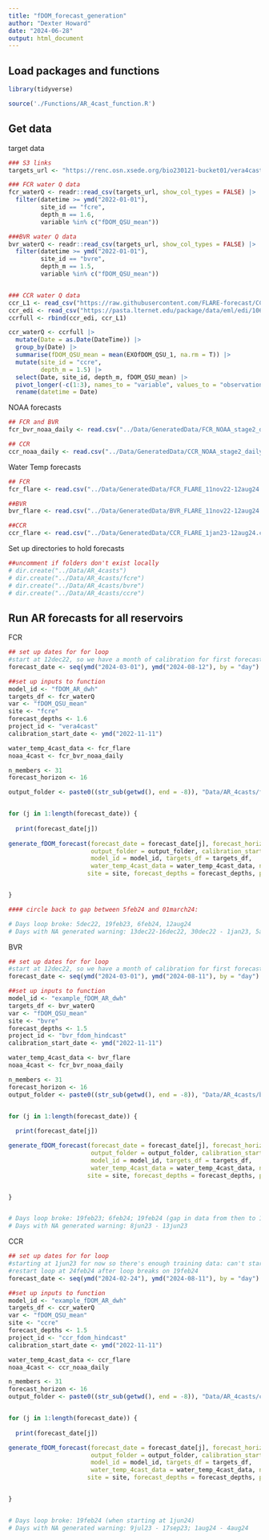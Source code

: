 ```yaml
---
title: "fDOM_forecast_generation"
author: "Dexter Howard"
date: "2024-06-28"
output: html_document
---
```



## Load packages and functions 

```r
library(tidyverse)

source('./Functions/AR_4cast_function.R')

```


## Get data 

target data 
```r
### S3 links 
targets_url <- "https://renc.osn.xsede.org/bio230121-bucket01/vera4cast/targets/project_id=vera4cast/duration=P1D/daily-insitu-targets.csv.gz"

### FCR water Q data
fcr_waterQ <- readr::read_csv(targets_url, show_col_types = FALSE) |>
  filter(datetime >= ymd("2022-01-01"),
         site_id == "fcre",
         depth_m == 1.6,
         variable %in% c("fDOM_QSU_mean"))

###BVR water Q data
bvr_waterQ <- readr::read_csv(targets_url, show_col_types = FALSE) |>
  filter(datetime >= ymd("2022-01-01"),
         site_id == "bvre",
         depth_m == 1.5,
         variable %in% c("fDOM_QSU_mean"))


### CCR water Q data
ccr_L1 <- read_csv("https://raw.githubusercontent.com/FLARE-forecast/CCRE-data/ccre-dam-data-qaqc/ccre-waterquality_L1.csv")
ccr_edi <- read_csv("https://pasta.lternet.edu/package/data/eml/edi/1069/2/ea78dd541e089687af1f4c4b550bc9ca" )
ccrfull <- rbind(ccr_edi, ccr_L1)

ccr_waterQ <- ccrfull |> 
  mutate(Date = as.Date(DateTime)) |> 
  group_by(Date) |> 
  summarise(fDOM_QSU_mean = mean(EXOfDOM_QSU_1, na.rm = T)) |> 
  mutate(site_id = "ccre",
         depth_m = 1.5) |> 
  select(Date, site_id, depth_m, fDOM_QSU_mean) |> 
  pivot_longer(-c(1:3), names_to = "variable", values_to = "observation") |> 
  rename(datetime = Date)


```


NOAA forecasts 
```r
## FCR and BVR 
fcr_bvr_noaa_daily <- read.csv("../Data/GeneratedData/FCR_NOAA_stage2_dailyaverage_27sep20-12aug24.csv")

## CCR
ccr_noaa_daily <- read.csv("../Data/GeneratedData/CCR_NOAA_stage2_dailyaverage_29sep20-12aug24.csv")

```


Water Temp forecasts 
```r
## FCR 
fcr_flare <- read.csv("../Data/GeneratedData/FCR_FLARE_11nov22-12aug24.csv")

##BVR 
bvr_flare <- read.csv("../Data/GeneratedData/BVR_FLARE_11nov22-12aug24.csv")

##CCR 
ccr_flare <- read.csv("../Data/GeneratedData/CCR_FLARE_1jan23-12aug24.csv")

```

Set up directories to hold forecasts

```r
##uncomment if folders don't exist locally
# dir.create("../Data/AR_4casts")
# dir.create("../Data/AR_4casts/fcre")
# dir.create("../Data/AR_4casts/bvre")
# dir.create("../Data/AR_4casts/ccre")

```


## Run AR forecasts for all reservoirs

FCR
```r
## set up dates for for loop
#start at 12dec22, so we have a month of calibration for first forecast and go to end of data set 
forecast_date <- seq(ymd("2024-03-01"), ymd("2024-08-12"), by = "day")

##set up inputs to function
model_id <- "fDOM_AR_dwh"
targets_df <- fcr_waterQ
var <- "fDOM_QSU_mean"
site <- "fcre"
forecast_depths <- 1.6
project_id <- "vera4cast"
calibration_start_date <- ymd("2022-11-11")

water_temp_4cast_data <- fcr_flare
noaa_4cast <- fcr_bvr_noaa_daily

n_members <- 31
forecast_horizon <- 16

output_folder <- paste0((str_sub(getwd(), end = -8)), "Data/AR_4casts/fcre/", model_id, "_", site, "_")


for (j in 1:length(forecast_date)) {
  
  print(forecast_date[j]) 
  
generate_fDOM_forecast(forecast_date = forecast_date[j], forecast_horizon = forecast_horizon, n_members = n_members,
                       output_folder = output_folder, calibration_start_date = calibration_start_date,
                       model_id = model_id, targets_df = targets_df,
                       water_temp_4cast_data = water_temp_4cast_data, noaa_4cast = noaa_4cast, var = var,
                      site = site, forecast_depths = forecast_depths, project_id = project_id)


}

#### circle back to gap between 5feb24 and 01march24: 

# Days loop broke: 5dec22, 19feb23, 6feb24, 12aug24
# Days with NA generated warning: 13dec22-16dec22, 30dec22 - 1jan23, 5aug23 - 8aug23, 2jul24 - 8jul24

```


BVR
```r
## set up dates for for loop
#start at 12dec22, so we have a month of calibration for first forecast and go to end of data set 
forecast_date <- seq(ymd("2024-03-01"), ymd("2024-08-11"), by = "day")

##set up inputs to function
model_id <- "example_fDOM_AR_dwh"
targets_df <- bvr_waterQ
var <- "fDOM_QSU_mean"
site <- "bvre"
forecast_depths <- 1.5
project_id <- "bvr_fdom_hindcast"
calibration_start_date <- ymd("2022-11-11")

water_temp_4cast_data <- bvr_flare
noaa_4cast <- fcr_bvr_noaa_daily

n_members <- 31
forecast_horizon <- 16
output_folder <- paste0((str_sub(getwd(), end = -8)), "Data/AR_4casts/bvre/", model_id, "_", site, "_")


for (j in 1:length(forecast_date)) {
  
  print(forecast_date[j]) 

generate_fDOM_forecast(forecast_date = forecast_date[j], forecast_horizon = forecast_horizon, n_members = n_members,
                       output_folder = output_folder, calibration_start_date = calibration_start_date,
                       model_id = model_id, targets_df = targets_df,
                       water_temp_4cast_data = water_temp_4cast_data, noaa_4cast = noaa_4cast, var = var,
                      site = site, forecast_depths = forecast_depths, project_id = project_id)


}


# Days loop broke: 19feb23; 6feb24; 19feb24 (gap in data from then to 1mar24); ends 10aug24
# Days with NA generated warning: 8jun23 - 13jun23 

```


CCR
```r
## set up dates for for loop
#starting at 1jun23 for now so there's enough training data: can't start at 13march23 without getting NAs, maybe spend some time finetunning where we can start w/out getting NAs
#restart loop at 24feb24 after loop breaks on 19feb24
forecast_date <- seq(ymd("2024-02-24"), ymd("2024-08-11"), by = "day")

##set up inputs to function
model_id <- "example_fDOM_AR_dwh"
targets_df <- ccr_waterQ
var <- "fDOM_QSU_mean"
site <- "ccre"
forecast_depths <- 1.5
project_id <- "ccr_fdom_hindcast"
calibration_start_date <- ymd("2022-11-11")

water_temp_4cast_data <- ccr_flare
noaa_4cast <- ccr_noaa_daily

n_members <- 31
forecast_horizon <- 16
output_folder <- paste0((str_sub(getwd(), end = -8)), "Data/AR_4casts/ccre/", model_id, "_", site, "_")


for (j in 1:length(forecast_date)) {
  
  print(forecast_date[j]) 

generate_fDOM_forecast(forecast_date = forecast_date[j], forecast_horizon = forecast_horizon, n_members = n_members,
                       output_folder = output_folder, calibration_start_date = calibration_start_date,
                       model_id = model_id, targets_df = targets_df,
                       water_temp_4cast_data = water_temp_4cast_data, noaa_4cast = noaa_4cast, var = var,
                      site = site, forecast_depths = forecast_depths, project_id = project_id)


}


# Days loop broke: 19feb24 (when starting at 1jun24)
# Days with NA generated warning: 9jul23 - 17sep23; 1aug24 - 4aug24
```




